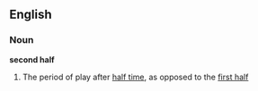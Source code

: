 ==English==

===Noun===
'''second half'''

# {{sports}} The period of play after [[half time]], as opposed to the [[first half]]